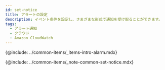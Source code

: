 ```yaml
---
id: set-notice
title: アラートの設定
description: イベント条件を設定し、さまざまな形式で通知を受け取ることができます。
tags:
  - アラート通知
  - クラウド
  - Amazon CloudWatch
---
```


{@include: ../common-items/_items-intro-alarm.mdx} 

{@include: ../common-items/_note-common-set-notice.mdx}
